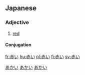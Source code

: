 ==Japanese==
{{ja-kanji|[[赤]]}}
===Adjective===
{{ja-adj|k|decl=い|hira=あかい|rom=akai}}
# [[red]]

====Conjugation====
{{ja-i|赤|あか|aka}}

[[Category:Japanese language|あかい]]
[[Category:い-Adjectives|あかい]]
[[Category:ja:Colors|あかい]]

[[fr:赤い]]
[[hu:赤い]]
[[pl:赤い]]
[[fi:赤い]]
[[sv:赤い]]